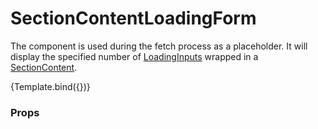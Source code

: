 
<Meta
  title="Components/Section/SectionContentLoadingForm"
  component={SectionContentLoadingForm}
/>

# SectionContentLoadingForm

The component is used during the fetch process as a placeholder.
It will display the specified number of [LoadingInputs](/docs/components-loading-loadinginput--docs) wrapped in a [SectionContent](/docs/components-section-sectioncontent--docs).


<Canvas>
  <Story
    name="Default"
    args={{
      numberOfItems: 4,
      layout: SectionContentLayout.twoColumnGrid,
    }}
  >
    {Template.bind({})}
  </Story>
</Canvas>

### Props

<ArgsTable story="Default" />
